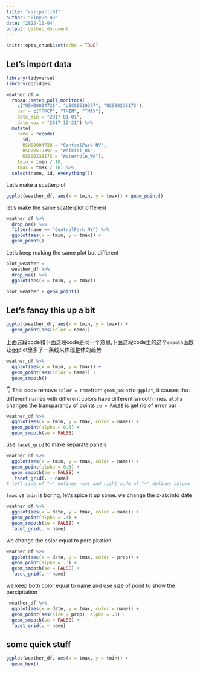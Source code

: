 ```yaml
---
title: "viz-part-01"
author: "Binyue Hu"
date: "2022-10-04"
output: github_document
---
```


```r
knitr::opts_chunk$set(echo = TRUE)
```

## Let's import data

```r
library(tidyverse)
library(ggridges)
```

```r
weather_df = 
  rnoaa::meteo_pull_monitors(
    c("USW00094728", "USC00519397", "USS0023B17S"),
    var = c("PRCP", "TMIN", "TMAX"), 
    date_min = "2017-01-01",
    date_max = "2017-12-31") %>%
  mutate(
    name = recode(
      id, 
      USW00094728 = "CentralPark_NY", 
      USC00519397 = "Waikiki_HA",
      USS0023B17S = "Waterhole_WA"),
    tmin = tmin / 10,
    tmax = tmax / 10) %>%
  select(name, id, everything())
```

Let's make a scatterplot 

```r
ggplot(weather_df, aes(x = tmin, y = tmax)) + geom_point()
```

let's make the same scatterplot different 

```r
weather_df %>%
  drop_na() %>%
  filter(name == "CentralPark_NY") %>%
  ggplot(aes(x = tmin, y = tmax)) + 
  geom_point()
```

Let's keep making the same plot but different 

```r

plot_weather = 
  weather_df %>%
  drop_na() %>%
  ggplot(aes(x = tmin, y = tmax)) 

plot_weather + geom_point()

```


## Let's fancy this up a bit

```r
ggplot(weather_df, aes(x = tmin, y = tmax)) + 
  geom_point(aes(color = name))
```

上面这段code和下面这段code是同一个意思,下面这段code里的这个`smooth`函数让ggplot里多了一条线来体现整体的趋势

```r
weather_df %>%
  ggplot(aes(x = tmin, y = tmax)) + 
  geom_point(aes(color = name)) +
  geom_smooth()
```

👇 This code remove `color = name`from `geom_point`to `ggplot`, it causes that different names with different colors have different smooth lines. 
`alpha ` changes the transparancy of points 
`se = FALSE` is get rid of error bar 

```r
weather_df %>%
  ggplot(aes(x = tmin, y = tmax, color = name)) + 
  geom_point(alpha = 0.3) +
  geom_smooth(se = FALSE)
```

use `facet_grid` to make separate panels 

```r
weather_df %>%
  ggplot(aes(x = tmin, y = tmax, color = name)) + 
  geom_point(alpha = 0.3) +
  geom_smooth(se = FALSE) +
   facet_grid(. ~ name)
# left side of "~" defines rows and right side of "~" defines column 
```

`tmax` vs ` tmin` is boring, let's spice it up some. 
we change the x-aix into date 

```r
weather_df %>%
  ggplot(aes(x = date, y = tmax, color = name)) + 
  geom_point(alpha = .3) +
  geom_smooth(se = FALSE) +
  facet_grid(. ~ name)

```

we change the color equal to percipitation 
```r
weather_df %>%
  ggplot(aes(x = date, y = tmax, color = prcp)) + 
  geom_point(alpha = .3) +
  geom_smooth(se = FALSE) +
  facet_grid(. ~ name)

```

we keep both color equal to name and use size of point to show the percipitation 
```r
 weather_df %>%
  ggplot(aes(x = date, y = tmax, color = name)) + 
  geom_point(aes(size = prcp), alpha = .3) +
  geom_smooth(se = FALSE) +
  facet_grid(. ~ name)
```

## some quick stuff

```r
ggplot(weather_df, aes(x = tmax, y = tmin)) + 
  geom_hex()
```


